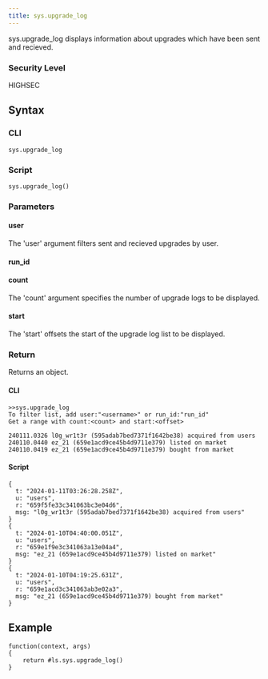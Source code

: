 ```yaml
---
title: sys.upgrade_log
---
```


sys.upgrade_log displays information about upgrades which have been sent and recieved.

### Security Level

HIGHSEC

## Syntax

### CLI

```
sys.upgrade_log
```

### Script

```
sys.upgrade_log()
```

### Parameters

#### user

The 'user' argument filters sent and recieved upgrades by user.

#### run_id

#### count

The 'count' argument specifies the number of upgrade logs to be displayed.

#### start

The 'start' offsets the start of the upgrade log list to be displayed.

### Return

Returns an object.

#### CLI

```
>>sys.upgrade_log
To filter list, add user:"<username>" or run_id:"run_id"
Get a range with count:<count> and start:<offset>

240111.0326 l0g_wr1t3r (595adab7bed7371f1642be38) acquired from users
240110.0440 ez_21 (659e1acd9ce45b4d9711e379) listed on market
240110.0419 ez_21 (659e1acd9ce45b4d9711e379) bought from market
```

#### Script

```
{
  t: "2024-01-11T03:26:28.258Z",
  u: "users",
  r: "659f5fe33c341063bc3e04d6",
  msg: "l0g_wr1t3r (595adab7bed7371f1642be38) acquired from users"
}
{
  t: "2024-01-10T04:40:00.051Z",
  u: "users",
  r: "659e1f9e3c341063a13e04a4",
  msg: "ez_21 (659e1acd9ce45b4d9711e379) listed on market"
}
{
  t: "2024-01-10T04:19:25.631Z",
  u: "users",
  r: "659e1acd3c341063ab3e02a3",
  msg: "ez_21 (659e1acd9ce45b4d9711e379) bought from market"
}
```

## Example

```
function(context, args)
{
	return #ls.sys.upgrade_log()
}
```
